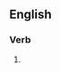 ==English==

===Verb===
{{head|en|present participle}}

# {{present participle of|barbecue|lang=en|nocat=1}}